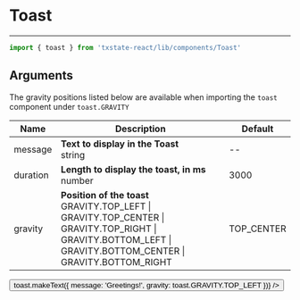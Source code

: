 
<Meta title="Components|Toast" />

# Toast
---

```js
import { toast } from 'txstate-react/lib/components/Toast'
```

## Arguments

The gravity positions listed below are available when importing the `toast` component under `toast.GRAVITY`

| Name     | Description                                                                                                                                             | Default    |
|----------|---------------------------------------------------------------------------------------------------------------------------------------------------------|------------|
| message  | **Text to display in the Toast** <br /> string | -- |
| duration | **Length to display the toast, in ms** <br /> number | 3000 |
| gravity  | **Position of the toast** <br /> GRAVITY.TOP_LEFT \| GRAVITY.TOP_CENTER \| GRAVITY.TOP_RIGHT \| GRAVITY.BOTTOM_LEFT \| GRAVITY.BOTTOM_CENTER \| GRAVITY.BOTTOM_RIGHT | TOP_CENTER |

<Preview>
  <Story name='toast example'>
    <Stack horizontal horizontalAlign='center'>
      <Button label='Show Toast' onClick={() => toast.makeText({ message: 'Greetings!', gravity: toast.GRAVITY.TOP_LEFT })} />
    </Stack>
  </Story>
</Preview>
